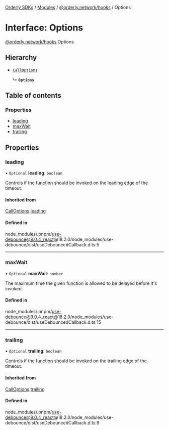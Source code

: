 [Orderly SDKs](./../README) / [Modules](./../modules) / [@orderly.network/hooks](./../modules/orderly_network_hooks) / Options

# Interface: Options

[@orderly.network/hooks](./../modules/orderly_network_hooks).Options

## Hierarchy

- [`CallOptions`](./orderly_network_hooks.CallOptions)

  ↳ **`Options`**

## Table of contents

### Properties

- [leading](./orderly_network_hooks.Options#leading)
- [maxWait](./orderly_network_hooks.Options#maxwait)
- [trailing](./orderly_network_hooks.Options#trailing)

## Properties

### leading

• `Optional` **leading**: `boolean`

Controls if the function should be invoked on the leading edge of the timeout.

#### Inherited from

[CallOptions](./orderly_network_hooks.CallOptions).[leading](./orderly_network_hooks.CallOptions#leading)

#### Defined in

node_modules/.pnpm/use-debounce@9.0.4_react@18.2.0/node_modules/use-debounce/dist/useDebouncedCallback.d.ts:5

___

### maxWait

• `Optional` **maxWait**: `number`

The maximum time the given function is allowed to be delayed before it's invoked.

#### Defined in

node_modules/.pnpm/use-debounce@9.0.4_react@18.2.0/node_modules/use-debounce/dist/useDebouncedCallback.d.ts:15

___

### trailing

• `Optional` **trailing**: `boolean`

Controls if the function should be invoked on the trailing edge of the timeout.

#### Inherited from

[CallOptions](./orderly_network_hooks.CallOptions).[trailing](./orderly_network_hooks.CallOptions#trailing)

#### Defined in

node_modules/.pnpm/use-debounce@9.0.4_react@18.2.0/node_modules/use-debounce/dist/useDebouncedCallback.d.ts:9

